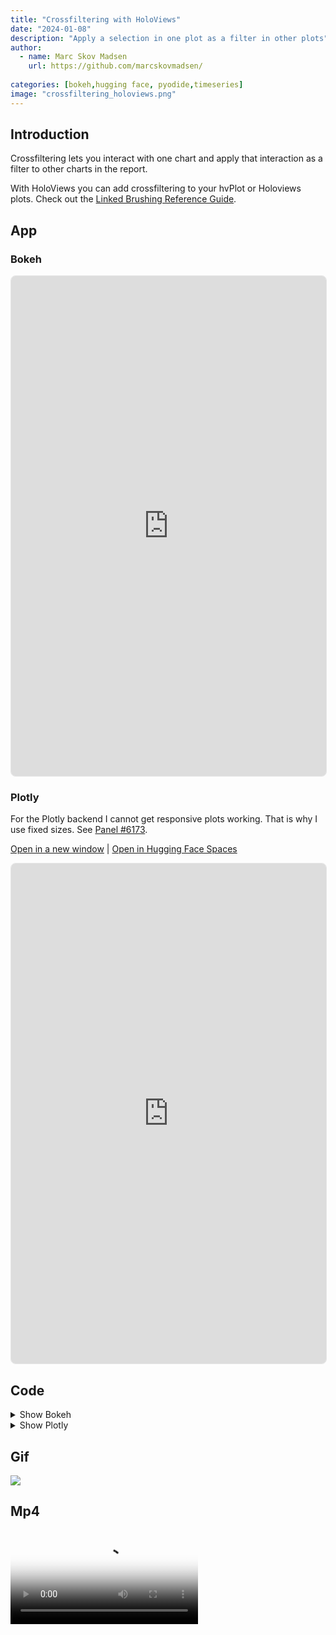 ```yaml
---
title: "Crossfiltering with HoloViews"
date: "2024-01-08"
description: "Apply a selection in one plot as a filter in other plots"
author:
  - name: Marc Skov Madsen
    url: https://github.com/marcskovmadsen/
    
categories: [bokeh,hugging face, pyodide,timeseries]
image: "crossfiltering_holoviews.png"
---
```


## Introduction

Crossfiltering lets you interact with one chart and apply that interaction as a filter to other charts in the report. 

With HoloViews you can add crossfiltering to your hvPlot or Holoviews plots. Check out the [Linked Brushing Reference Guide](http://holoviews.org/user_guide/Linked_Brushing.html).

## App

### Bokeh

<iframe src="https://py.cafe/app/awesome.panel.org/holoviews-crossfiltering" width="100%" height="800px" style="border: 1px solid #e6e6e6; border-radius: 8px;"></iframe>

### Plotly

For the Plotly backend I cannot get responsive plots working. That is why I use fixed sizes. See [Panel #6173](https://github.com/holoviz/panel/issues/6173).

<a href="https://awesome-panel-crossfiltering-holoviews.static.hf.space/crossfiltering_holoviews_plotly.html" target="_blank">Open in a new window</a> | <a href="https://huggingface.co/spaces/awesome-panel/crossfiltering_holoviews" target="_blank">Open in Hugging Face Spaces</a>

<iframe src="https://py.cafe/embed/awesome.panel.org/holoviews-crossfiltering-plotly?theme=light&linkToApp=false" width="100%" height="800px" style="border: 1px solid #e6e6e6; border-radius: 8px;"></iframe>

## Code

<details>
<summary>Show Bokeh</summary>
```.python
```
</details>

<details>
<summary>Show Plotly</summary>
```.python
```
</details>

## Gif

<img src="crossfiltering_holoviews.gif"></img>

## Mp4

<video poster="crossfiltering_holoviews.png" controls>
  <source src="crossfiltering_holoviews.mp4" type="video/mp4">
  Your browser does not support HTML video.
</video>

## Png

<img src="crossfiltering_holoviews.png"></img>

## Social

Please share on social media. Thanks.

<a href="https://twitter.com/awesome_panel" target="_blank"><i class="bi bi-twitter"></i></a> <a href="https://www.linkedin.com/company/awesome-panel-org" target="_blank"><i class="bi bi-linkedin"></i></a>
